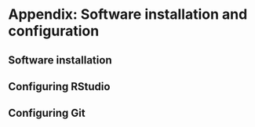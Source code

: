 # Appendix: Software installation and configuration

## Software installation

## Configuring RStudio

## Configuring Git

